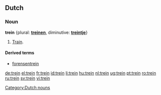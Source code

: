 ==Dutch==
===Noun===
'''trein''' {{m}} {plural: '''[[treinen]]''', diminutive: '''[[treintje]]'''}
#[[train|Train]].

====Derived terms====
* [[forensentrein]]

[[Category:Dutch nouns]]

[[de:trein]]
[[el:trein]]
[[fr:trein]]
[[id:trein]]
[[li:trein]]
[[hu:trein]]
[[nl:trein]]
[[ug:trein]]
[[pt:trein]]
[[ro:trein]]
[[ru:trein]]
[[sv:trein]]
[[vi:trein]]